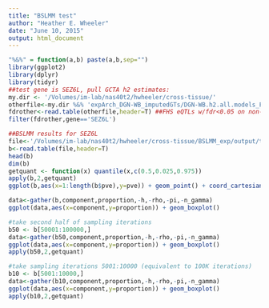 ```yaml
---
title: "BSLMM test"
author: "Heather E. Wheeler"
date: "June 10, 2015"
output: html_document
---
```

```r
"%&%" = function(a,b) paste(a,b,sep="")
library(ggplot2)
library(dplyr)
library(tidyr)
##test gene is SEZ6L, pull GCTA h2 estimates:
my.dir <- '/Volumes/im-lab/nas40t2/hwheeler/cross-tissue/'
otherfile<-my.dir %&% 'expArch_DGN-WB_imputedGTs/DGN-WB.h2.all.models_FHSfdr0.05.all.Chr1-22_globalOtherChr.2015-03-18.txt'
fdrother<-read.table(otherfile,header=T) ##FHS eQTLs w/fdr<0.05 on non-gene chromosomes used to define global GRM
filter(fdrother,gene=='SEZ6L')

##BSLMM results for SEZ6L
file<-'/Volumes/im-lab/nas40t2/hwheeler/cross-tissue/BSLMM_exp/output/test.hyp.txt'
b<-read.table(file,header=T)
head(b)
dim(b)
getquant <- function(x) quantile(x,c(0.5,0.025,0.975))
apply(b,2,getquant)
ggplot(b,aes(x=1:length(b$pve),y=pve)) + geom_point() + coord_cartesian(ylim=c(0,1)) + xlab('10nth iteration') + geom_point(aes(x=1:length(b$pge),y=b$pge,color='pge'))

data<-gather(b,component,proportion,-h,-rho,-pi,-n_gamma)
ggplot(data,aes(x=component,y=proportion)) + geom_boxplot()

#take second half of sampling iterations
b50 <- b[50001:100000,]
data<-gather(b50,component,proportion,-h,-rho,-pi,-n_gamma)
ggplot(data,aes(x=component,y=proportion)) + geom_boxplot()
apply(b50,2,getquant)

#take sampling iterations 5001:10000 (equivalent to 100K iterations)
b10 <- b[5001:10000,]
data<-gather(b10,component,proportion,-h,-rho,-pi,-n_gamma)
ggplot(data,aes(x=component,y=proportion)) + geom_boxplot()
apply(b10,2,getquant)

```